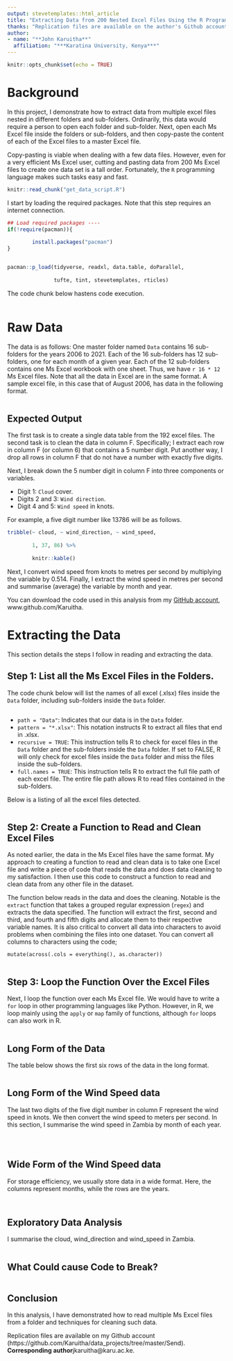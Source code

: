 ```yaml
---
output: stevetemplates::html_article
title: "Extracting Data from 200 Nested Excel Files Using the R Programming Language"
thanks: "Replication files are available on the author's Github account (http://github.com/Karuitha). **Current version**: `r format(Sys.time(), '%B %d, %Y')`; **Corresponding author**: jkaruitha@karu.ac.ke."
author:
- name: "**John Karuitha**"
  affiliation: "***Karatina University, Kenya***"
---
```


```r
knitr::opts_chunk$set(echo = TRUE)
```

# Background

In this project, I demonstrate how to extract data from multiple excel files nested in different folders and sub-folders. Ordinarily, this data would require a person to open each folder and sub-folder. Next, open each Ms Excel file inside the folders or sub-folders, and then copy-paste the content of each of the Excel files to a master Excel file. 

Copy-pasting is viable when dealing with a few data files. However, even for a very efficient Ms Excel user, cutting and pasting data from 200 Ms Excel files to create one data set is a tall order. Fortunately, the `R` programming language makes such tasks easy and fast. 

```r
knitr::read_chunk("get_data_script.R")
```

I start by loading the required packages. Note that this step requires an internet connection. 

```r
## Load required packages ----
if(!require(pacman)){
        
        install.packages("pacman")
}


pacman::p_load(tidyverse, readxl, data.table, doParallel,
               
               tufte, tint, stevetemplates, rticles)
```

The code chunk below hastens code execution.

```r

```

# Raw Data

The data is as follows: One master folder named `Data` contains 16 sub-folders for the years 2006 to 2021. Each of the 16 sub-folders has 12 sub-folders, one for each month of a given year. Each of the 12 sub-folders contains one Ms Excel workbook with one sheet. Thus, we have `r 16 * 12` Ms Excel files. Note that all the data in Excel are in the same format. A sample excel file, in this case that of August 2006, has data in the following format. 

```r

```


## Expected Output
The first task is to create a single data table from the 192 excel files. The second task is to clean the data in column F. Specifically; I extract each row in column F (or column 6) that contains a 5 number digit. Put another way, I drop all rows in column F that do not have a number with exactly five digits. 

Next, I break down the 5 number digit in column F into three components or variables.

- Digit 1: `Cloud` cover.
- Digits 2 and 3: `Wind direction`.
- Digit 4 and 5: `Wind speed` in knots. 

For example, a five digit number like 13786 will be as follows. 

```r
tribble(~ cloud, ~ wind_direction, ~ wind_speed,
        
        1, 37, 86) %>% 
        
        knitr::kable()
```

Next, I convert wind speed from knots to metres per second by multiplying the variable by 0.514. Finally, I extract the wind speed in metres per second and summarise (average) the variable by month and year.

You can download the code used in this analysis from my [GitHub account](www.github.com/Karuitha), www.github.com/Karuitha. 


# Extracting the Data

This section details the steps I follow in reading and extracting the data. 

## Step 1: List all the Ms Excel Files in the Folders. 

The code chunk below will list the names of all excel (.xlsx) files inside the `Data` folder, including sub-folders inside the `Data` folder. 

```r

```

- `path = "Data"`: Indicates that our data is in the `Data` folder.
- `pattern = "*.xlsx"`: This notation instructs R to extract all files that end in .xlsx.
- `recursive = TRUE`: This instruction tells R to check for excel files in the `Data` folder and the sub-folders inside the `Data` folder. If set to FALSE, R will only check for excel files inside the `Data` folder and miss the files inside the sub-folders.
- `full.names = TRUE`: This instruction tells R to extract the full file path of each excel file. The entire file path allows R to read files contained in the sub-folders. 

Below is a listing of all the excel files detected. 

```r

```


## Step 2: Create a Function to Read and Clean Excel Files

As noted earlier, the data in the Ms Excel files have the same format. My approach to creating a function to read and clean data is to take one Excel file and write a piece of code that reads the data and does data cleaning to my satisfaction. I then use this code to construct a function to read and clean data from any other file in the dataset. 

The function below reads in the data and does the cleaning. Notable is the `extract` function that takes a grouped regular expression (`regex`) and extracts the data specified. The function will extract the first, second and third, and fourth and fifth digits and allocate them to their respective variable names. It is also critical to convert all data into characters to avoid problems when combining the files into one dataset. You can convert all columns to characters using the code;

`mutate(across(.cols = everything(), as.character))`

```r

```


## Step 3: Loop the Function Over the Excel Files

Next, I loop the function over each Ms Excel file. We would have to write a `for` loop in other programming languages like Python. However, in R, we loop mainly using the `apply` or `map` family of functions, although `for` loops can also work in R. 

```r

```

## Long Form of the Data

The table below shows the first six rows of the data in the long format.

```r

```

## Long Form of the Wind Speed data

The last two digits of the five digit number in column F represent the wind speed in knots. We then convert the wind speed to meters per second. In this section, I summarise the wind speed in Zambia by month of each year. 

```r

```

```r

```

```r

```

## Wide Form of the Wind Speed data

For storage efficiency, we usually store data in a wide format. Here, the columns represent months, while the rows are the years. 


```r

```

```r

```

## Exploratory Data Analysis

I summarise the cloud, wind_direction and wind_speed in Zambia. 

```r

```

## What Could cause Code to Break?

```r

```

## Conclusion

In this analysis, I have demonstrated how to read multiple Ms Excel files from a folder and techniques for cleaning such data. 

Replication files are available on my Github account (https://github.com/Karuitha/data_projects/tree/master/Send). **Corresponding author**jkaruitha@karu.ac.ke.


